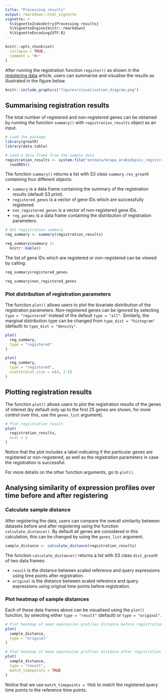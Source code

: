 ```yaml
---
title: "Processing results"
output: rmarkdown::html_vignette
vignette: >
  %\VignetteIndexEntry{Processing results}
  %\VignetteEngine{knitr::rmarkdown}
  %\VignetteEncoding{UTF-8}
---
```


```r
knitr::opts_chunk$set(
  collapse = TRUE,
  comment = "#>"
)
```

After running the registration function `register()` as shown in the [registering data](https://ruthkr.github.io/greatR/articles/register-data.html) article, users can summarise and visualise the results as illustrated in the figure below.

```r
knitr::include_graphics("figures/visualisation_diagram.png")
```

## Summarising registration results

The total number of registered and non-registered genes can be obtained by running the function `summary()` with `registration_results` object as an input.

```r
# Load the package
library(greatR)
library(data.table)
```

```r
# Load a data frame from the sample data
registration_results <- system.file("extdata/brapa_arabidopsis_registration.rds", package = "greatR") |>
  readRDS()
```

The function `summary()` returns a list with S3 class `summary.res_greatR` containing four different objects:

- `summary` is a data frame containing the summary of the registration results (default S3 print).
- `registered_genes` is a vector of gene IDs which are successfully registered.
- `non_registered_genes` is a vector of non-registered gene IDs.
- `reg_params` is a data frame containing the distribution of registration parameters.

```r
# Get registration summary
reg_summary <- summary(registration_results)

reg_summary$summary |>
  knitr::kable()
```

The list of gene IDs which are registered or non-registered can be viewed by calling:

```r
reg_summary$registered_genes
```

```r
reg_summary$non_registered_genes
```

### Plot distribution of registration parameters

The function `plot()` allows users to plot the bivariate distribution of the registration parameters. Non-registered genes can be ignored by selecting `type = "registered"` instead of the default `type = "all"`. Similarly, the marginal distribution type can be changed from `type_dist = "histogram"` (default) to `type_dist = "density"`.

```r
plot(
  reg_summary,
  type = "registered"
)
```

```r
plot(
  reg_summary,
  type = "registered",
  scatterplot_size = c(4, 3.5)
)
```

## Plotting registration results

The function `plot()` allows users to plot the registration results of the genes of interest (by default only up to the first 25 genes are shown, for more control over this, use the `genes_list` argument).

```r
# Plot registration result
plot(
  registration_results,
  ncol = 2
)
```

Notice that the plot includes a label indicating if the particular genes are registered or non-registered, as well as the registration parameters in case the registration is successful.

For more details on the other function arguments, go to `plot()`.

## Analysing similarity of expression profiles over time before and after registering

### Calculate sample distance

After registering the data, users can compare the overall similarity between datasets before and after registering using the function `calculate_distance()`. By default all genes are considered in this calculation, this can be changed by using the `genes_list` argument.

```r
sample_distance <- calculate_distance(registration_results)
```

The function `calculate_distance()` returns a list with S3 class `dist_greatR` of two data frames:

- `result` is the distance between scaled reference and query expressions using time points after registration.
- `original` is the distance between scaled reference and query expressions using original time points before registration.

### Plot heatmap of sample distances

Each of these data frames above can be visualised using the `plot()` function, by selecting either `type = "result"` (default) or `type = "original"`.

```r
# Plot heatmap of mean expression profiles distance before registration process
plot(
  sample_distance,
  type = "original"
)
```

```r
# Plot heatmap of mean expression profiles distance after registration process
plot(
  sample_distance,
  type = "result",
  match_timepoints = TRUE
)
```

Notice that we use `match_timepoints = TRUE` to match the registered query time points to the reference time points.
